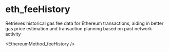 # eth_feeHistory

Retrieves historical gas fee data for Ethereum transactions, aiding in better gas price estimation and transaction planning based on past network activity


<EthereumMethod_feeHistory />
